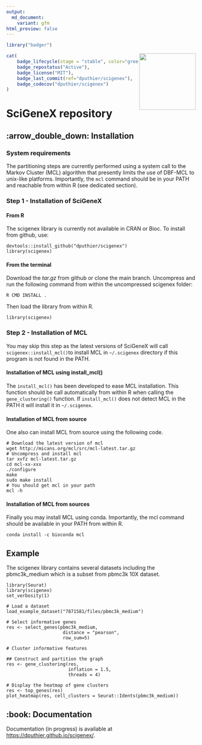 ```yaml
---
output:
  md_document:
    variant: gfm
html_preview: false
---
```


<!-- README.md is generated from README.Rmd using devtools::build_readme(). Please edit that file -->

```r
library("badger")
```

<img src="https://github.com/dputhier/scigenex/blob/main/inst/sticker/scigenex_logo.png" width="150"  align="right"/>


```r
cat(
	badge_lifecycle(stage = "stable", color="green"),
	badge_repostatus("Active"),
	badge_license("MIT"),
	badge_last_commit(ref="dputhier/scigenex"),
	badge_codecov("dputhier/scigenex")
)
```

# SciGeneX repository

## :arrow_double_down: Installation

### System requirements

The partitioning steps are currently performed using a system call to the Markov Cluster (MCL) algorithm that presently limits the use of DBF-MCL to unix-like platforms. Importantly, the `mcl` command should be in your PATH and reachable from within R (see dedicated section).

### Step 1 - Installation of SciGeneX

#### From R

The scigenex library is currently not available in CRAN or Bioc. To install from github, use:


    devtools::install_github("dputhier/scigenex")
    library(scigenex)


#### From the terminal


Download the *tar.gz* from github or clone the main branch. Uncompress and run the following command from within the uncompressed scigenex folder:


    R CMD INSTALL .


Then load the library from within R.


    library(scigenex)


### Step 2 - Installation of MCL

You may skip this step as the latest versions of SciGeneX will call `scigenex::install_mcl()`to install MCL in `~/.scigenex` directory if this program is not found in the PATH.

#### Installation of MCL using install_mcl()

The `install_mcl()` has been developed to ease MCL installation. This function should be call automatically from within R when calling the `gene_clustering()` function. If `install_mcl()` does not detect MCL in the PATH it will install it in `~/.scigenex`.


#### Installation of MCL from source

One also can install MCL from source using the following code.

    # Download the latest version of mcl 
    wget http://micans.org/mcl/src/mcl-latest.tar.gz
    # Uncompress and install mcl
    tar xvfz mcl-latest.tar.gz
    cd mcl-xx-xxx
    ./configure
    make
    sudo make install
    # You should get mcl in your path
    mcl -h


#### Installation of MCL from sources

Finally you may install MCL using conda. Importantly, the mcl command should be available in your PATH from within R.

    conda install -c bioconda mcl

## Example

The scigenex library contains several datasets including the pbmc3k_medium which is a subset from pbmc3k 10X dataset.


  	library(Seurat)
  	library(scigenex)
  	set_verbosity(1)
  
  	# Load a dataset
  	load_example_dataset("7871581/files/pbmc3k_medium")
  
  	# Select informative genes
  	res <- select_genes(pbmc3k_medium,
  	                     distance = "pearson",
  	                     row_sum=5)
  	                     
  	# Cluster informative features
  	 
  	## Construct and partition the graph
  	res <- gene_clustering(res, 
  	                       inflation = 1.5, 
  	                       threads = 4)
  	                        
  	# Display the heatmap of gene clusters
  	res <- top_genes(res)
  	plot_heatmap(res, cell_clusters = Seurat::Idents(pbmc3k_medium))

## :book: Documentation

Documentation (in progress) is available at [https://dputhier.github.io/scigenex/](https://dputhier.github.io/scigenex/).
